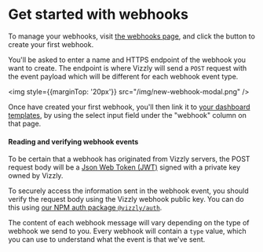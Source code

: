 # Get started with webhooks

To manage your webhooks, visit [the webhooks page](https://app.vizzly.co/webhooks), and click the button to create your first webhook.

You'll be asked to enter a name and HTTPS endpoint of the webhook you want to create. The endpoint is where Vizzly will send a
`POST` request with the event payload which will be different for each webhook event type.

<img style={{marginTop: '20px'}} src="/img/new-webhook-modal.png" />

Once have created your first webhook, you'll then link it to [your dashboard templates](https://app.vizzly.co/dashboards), by
using the select input field under the "webhook" column on that page.

#### Reading and verifying webhook events

To be certain that a webhook has originated from Vizzly servers, the POST request body will be a [Json Web Token (JWT)](https://jwt.io)
signed with a private key owned by Vizzly.

To securely access the information sent in the webhook event, you should verify the request body using the Vizzly webhook
public key. You can do this using [our NPM auth package `@vizzly/auth`](https://www.npmjs.com/package/@vizzly/auth).

The content of each webhook message will vary depending on the type of webhook we send to you. Every webhook
will contain a `type` value, which you can use to understand what the event is that we've sent.